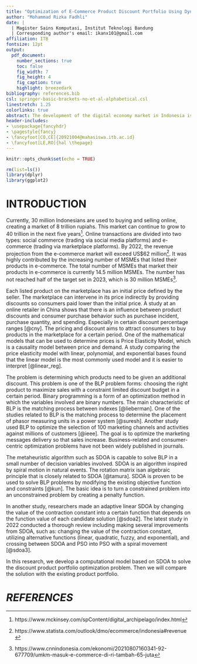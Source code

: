 ```yaml
---
title: "Optimization of E-Commerce Product Discount Portfolio Using Dynamic Spiral Optimization Algorithm"
author: "Mohammad Rizka Fadhli"
date: |
  | Magister Sains Komputasi, Institut Teknologi Bandung
  | Corresponding author's email: ikanx101@gmail.com
affiliation: ITB
fontsize: 12pt
output: 
  pdf_document:
    number_sections: true
    toc: false
    fig_width: 7
    fig_height: 4
    fig_caption: true
    highlight: breezedark
bibliography: references.bib
csl: springer-basic-brackets-no-et-al-alphabetical.csl
linestretch: 1.25
colorlinks: true
abstract: The development of the digital economy market in Indonesia is growing every year. As a result, market players have to compete with each other to get consumers. One strategy is to provide additional discounts on listed products. This product discount portfolio problem is a Binary Linear Programming (BLP) problem with a decision variable in the form of a binary number that states whether a product is eligible for a discount or not. With many decision variables involved, we can develop metaheuristic approaches such as Spiral Dynamic Optimization Algorithm (SDOA) to solve the optimization problem. The SDOA solution is proven to be more optimal than the existing solution.
header-includes:
- \usepackage{fancyhdr}
- \pagestyle{fancy}
- \fancyfoot[CO,CE]{20921004@mahasiswa.itb.ac.id}
- \fancyfoot[LE,RO]{hal \thepage}
---
```



```r
knitr::opts_chunk$set(echo = TRUE)

rm(list=ls())
library(dplyr)
library(ggplot2)
```

# INTRODUCTION

Currently, 30 million Indonesians are used to buying and selling online, creating a market of 8 trillion rupiahs. This market can continue to grow to 40 trillion in the next five years^[https://www.mckinsey.com/spContent/digital_archipelago/index.html]. Online transactions are divided into two types: social commerce (trading via social media platforms) and e-commerce (trading via marketplace platforms). By 2022, the revenue projection from the e-commerce market will exceed US$62 million^[https://www.statista.com/outlook/dmo/ecommerce/indonesia#revenue]. It was highly contributed by the increasing number of MSMEs that listed their products in e-commerce. The total number of MSMEs that market their products in e-commerce is currently 14.5 million MSMEs. The number has not reached half of the target set in 2023, which is 30 million MSMEs^[https://www.cnnindonesia.com/ekonomi/20210807160341-92-677709/umkm-masuk-e-commerce-di-ri-tambah-65-juta].

Each listed product on the marketplace has an initial price defined by the seller. The marketplace can intervene in its price indirectly by providing discounts so consumers paid lower than the initial price. A study at an online retailer in China shows that there is an influence between product discounts and consumer purchase behavior such as purchase incident, purchase quantity, and spending. Especially in certain discount percentage ranges [@cny].  The pricing and discount aims to attract consumers to buy products in the marketplace for a certain period. One of the mathematical models that can be used to determine prices is Price Elasticity Model, which is a causality model between price and demand. A study comparing the price elasticity model with linear, polynomial, and exponential bases found that the linear model is the most commonly used model and it is easier to interpret [@linear_reg].

The problem is determining which products need to be given an additional discount. This problem is one of the BLP problem forms: choosing the right product to maximize sales with a constraint limited discount budget in a certain period. Binary programming is a form of an optimization method in which the variables involved are binary numbers. The main characteristic of BLP is the matching process between indexes [@lieberman]. One of the studies related to BLP is the matching process to determine the placement of phasor measuring units in a power system [@suresh]. Another study used BLP to optimize the selection of 100 marketing channels and activities against millions of customers [@ieee]. The goal is to optimize the marketing messages delivery so that sales increase. Business-related and consumer-centric optimization problems have not been widely published in journals.

The metaheuristic algorithm such as SDOA is capable to solve BLP in a small number of decision variables involved. SDOA is an algorithm inspired by spiral motion in natural events. The rotation matrix is​an algebraic principle that is closely related to SDOA [@tamura]. SDOA is proven to be used to solve BLP problems by modifying the existing objective function and constraints [@kun]. The basic idea is to turn a constrained problem into an unconstrained problem by creating a penalty function.

In another study, researchers made an adaptive linear SDOA by changing the value of the contraction constant into a certain function that depends on the function value of each candidate solution [@sdoa2]. The latest study in 2022 conducted a thorough review including making several improvements from SDOA, such as: changing the value of the contraction constant, utilizing alternative functions (linear, quadratic, fuzzy, and exponential), and crossing between SDOA and PSO into PSO with a spiral movement [@sdoa3].

In this research, we develop a computational model based on SDOA to solve the discount product portfolio optimization problem. Then we will compare the solution with the existing product portfolio.

# _REFERENCES_
